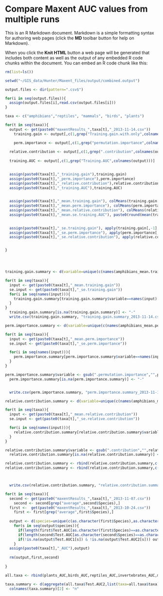 Compare Maxent AUC values from multiple runs
========================================================

This is an R Markdown document. Markdown is a simple formatting syntax for authoring web pages (click the **MD** toolbar button for help on Markdown).

When you click the **Knit HTML** button a web page will be generated that includes both content as well as the output of any embedded R code chunks within the document. You can embed an R code chunk like this:

```r
rm(list=ls())

setwd("~/GIS_data/Hunter/Maxent_files/output/combined.output")

output.files <- dir(pattern=".csv$")

for(i in seq(output.files)){
  assign(output.files[i],read.csv(output.files[i]))
}

taxa <- c("amphibians","reptiles", "mammals", "birds", "plants")

for(t in seq(taxa)){
  output <- get(paste0("maxentResults_",taxa[t],"_2013-11-14.csv"))
    training.gain <- output[,c(1,grep("Training.gain.with.only",colnames(output)))]

    perm.importance <- output[,c(1,grep("permutation.importance",colnames(output)))]
  
  relative.contribution <- output[,c(1,grep(".contribution",colnames(output)))]
  
  training.AUC <- output[,c(1,grep("Training.AUC",colnames(output)))]

  
  assign(paste0(taxa[t],"_training.gain"),training.gain)
  assign(paste0(taxa[t],"_perm.importance"),perm.importance)
  assign(paste0(taxa[t],"_relative.contribution"),relative.contribution)
  assign(paste0(taxa[t],"_training.AUC"),training.AUC)

  
  assign(paste0(taxa[t],"_mean.training.gain"), colMeans(training.gain[,-1]))
  assign(paste0(taxa[t],"_mean.perm.importance"), colMeans(perm.importance[,-1]))
  assign(paste0(taxa[t],"_mean.relative.contribution"), colMeans(relative.contribution[,-1]))
  assign(paste0(taxa[t],"_mean.se.training.AUC"), paste0(round(mean(training.AUC[,-1]),3)," (",round(se(training.AUC[,-1]),3),")"))

  
  assign(paste0(taxa[t],"_se.training.gain"), apply(training.gain[,-1],2,se))
  assign(paste0(taxa[t],"_se.perm.importance"), apply(perm.importance[,-1],2,se))
  assign(paste0(taxa[t],"_se.relative.contribution"), apply(relative.contribution[,-1],2,se))


}




training.gain.summary <- d(variable=unique(c(names(amphibians_mean.training.gain),names(reptiles_mean.training.gain),names(mammals_mean.training.gain),names(birds_mean.training.gain),names(plants_mean.training.gain))),amphibians=NA,birds=NA,mammals=NA,plants=NA,reptiles=NA)

for(t in seq(taxa)){
  input <- get(paste0(taxa[t],"_mean.training.gain"))
  se.input <- get(paste0(taxa[t],"_se.training.gain"))
  for(i in seq(names(input))){
    training.gain.summary[training.gain.summary$variable==names(input)[i],colnames(training.gain.summary)==taxa[t]] <- paste0(round(input[i],2)," (",round(se.input[i],2),")")
  }
}
  training.gain.summary[is.na(training.gain.summary)] <- "-"
  write.csv(training.gain.summary, "training.gain.summary_2013-11-14.csv")

perm.importance.summary <- d(variable=unique(c(names(amphibians_mean.perm.importance),names(reptiles_mean.perm.importance),names(mammals_mean.perm.importance),names(birds_mean.perm.importance),names(plants_mean.perm.importance))),amphibians=NA,birds=NA,mammals=NA,plants=NA,reptiles=NA)

for(t in seq(taxa)){
  input <- get(paste0(taxa[t],"_mean.perm.importance"))
  se.input <- get(paste0(taxa[t],"_se.perm.importance"))

  for(i in seq(names(input))){
    perm.importance.summary[perm.importance.summary$variable==names(input)[i],colnames(perm.importance.summary)==taxa[t]] <- paste0(round(input[i],2)," (",round(se.input[i],2),")")
  }
}

perm.importance.summary$variable <- gsub(".permutation.importance","",perm.importance.summary$variable)
  perm.importance.summary[is.na(perm.importance.summary)] <- "-"


  write.csv(perm.importance.summary, "perm.importance.summary_2013-11-14.csv", row.names=F)

relative.contribution.summary <- d(variable=unique(c(names(amphibians_mean.relative.contribution),names(reptiles_mean.relative.contribution),names(mammals_mean.relative.contribution),names(birds_mean.relative.contribution),names(plants_mean.relative.contribution))),amphibians=NA,birds=NA,mammals=NA,plants=NA,reptiles=NA)

for(t in seq(taxa)){
  input <- get(paste0(taxa[t],"_mean.relative.contribution"))
  se.input <- get(paste0(taxa[t],"_se.relative.contribution"))

  for(i in seq(names(input))){
    relative.contribution.summary[relative.contribution.summary$variable==names(input)[i],colnames(relative.contribution.summary)==taxa[t]] <- paste0(round(input[i],2)," (",round(se.input[i],2),")")
  }
}

relative.contribution.summary$variable <- gsub(".contribution","",relative.contribution.summary$variable)
  relative.contribution.summary[is.na(relative.contribution.summary)] <- "-"

relative.contribution.summary <- rbind(relative.contribution.summary,c("AUC", amphibians_mean.se.training.AUC, birds_mean.se.training.AUC,mammals_mean.se.training.AUC,plants_mean.se.training.AUC,reptiles_mean.se.training.AUC ))
relative.contribution.summary <- rbind(relative.contribution.summary,c("N", nrow(amphibians_training.AUC), nrow(birds_training.AUC),nrow(mammals_training.AUC),nrow(plants_training.AUC),nrow(reptiles_training.AUC)))



  write.csv(relative.contribution.summary, "relative.contribution.summary_2013-11-14.csv", row.names=F)


```


```r
for(t in seq(taxa)){
  second <- get(paste0("maxentResults_",taxa[t],"_2013-11-07.csv"))
    second <- second[grep("average",second$Species),]
  first <-  get(paste0("maxentResults_",taxa[t],"_2013-10-24.csv"))
    first <- first[grep("average",first$Species),]
  
  output <- d(species=unique(c(as.character(first$Species),as.character(second$Species))), Test.AUC1=NA,Test.AUC2=NA,AUC.diff=NA, taxa=taxa[t])
    for(s in seq(output$species)){
      if(length(first$Test.AUC[as.character(first$Species)==as.character(output$species[s])]) != 0) output$Test.AUC1[s] <- first$Test.AUC[as.character(first$Species)==as.character(output$species[s])]
      if(length(second$Test.AUC[as.character(second$Species)==as.character(output$species[s])]) != 0) output$Test.AUC2[s] <- second$Test.AUC[as.character(second$Species)==as.character(output$species[s])]
      if(!is.na(output$Test.AUC1[s]) & !is.na(output$Test.AUC2[s])) output$AUC.diff[s] <- output$Test.AUC2[s] - output$Test.AUC1[s]
    }
  assign(paste0(taxa[t],"_AUC"),output)
  
  rm(output,first,second)
  
}

all.taxa <- rbind(plants_AUC,birds_AUC,reptiles_AUC,invertebrates_AUC,mammals_AUC)

taxa.summary <- d(aggregate(all.taxa$Test.AUC2,list(taxa=all.taxa$taxa),length), mean.AUC=aggregate(all.taxa$Test.AUC2,list(taxa=all.taxa$taxa),mean, na.rm=T)[,2], mean.diff = aggregate(all.taxa$AUC.diff,list(taxa=all.taxa$taxa),mean, na.rm=T)[,2], min.diff=aggregate(all.taxa$AUC.diff,list(taxa=all.taxa$taxa),min, na.rm=T)[,2], max.diff=aggregate(all.taxa$AUC.diff,list(taxa=all.taxa$taxa),max, na.rm=T)[,2])
  colnames(taxa.summary)[2] <- "n"
  
```

